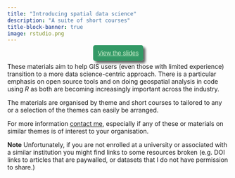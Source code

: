 ```yaml
---
title: "Introducing spatial data science"
description: "A suite of short courses"
title-block-banner: true
image: rstudio.png
---
```


::: {style="text-align:center;"}
[View the slides](https://dosull.github.io/Spatial-Data-Science/site/docs/){target="_blank" style="font-family:sans-serif; background-color:#396; color:#cec; padding:10px; box-shadow: 5px 5px 5px #666; border-radius:5px;"}
:::

These materials aim to help GIS users (even those with limited experience) transition to a more data science-centric approach. There is a particular emphasis on open source tools and on doing geospatial analysis in code using *R* as both are becoming increasingly important across the industry.

The materials are organised by theme and short courses to tailored to any or a selection of the themes can easily be arranged.

For more information [contact me](mailto:osullivan512@gmail.com), especially if any of these or materials on similar themes is of interest to your organisation.

**Note** Unfortunately, if you are not enrolled at a university or associated with a similar institution you might find links to some resources broken (e.g. DOI links to articles that are paywalled, or datasets that I do not have permission to share.)
